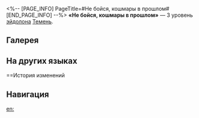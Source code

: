 <%-- [PAGE_INFO]
PageTitle=#Не бойся, кошмары в прошлом#
[END_PAGE_INFO] --%>
{{Эйдолон Инфобокс
|Название         = Не бойся, кошмары в прошлом
|Изображение      = Эйдолон Не бойся, кошмары в прошлом.png
|Персонаж         = Темень
|Уровень          = 3
|Длительность     = 
|Описание         = Уровень навыка повышается на 2, максимальный уровень - 15. Уровень базовой атаки повышается на 1, максимальный уровень - 10. Уровень таланта духа памяти повышается на 1, максимальный уровень - 10.
|Свойство1        = 
|Масштабирование1 = 
}}
'''«Не бойся, кошмары в прошлом»''' — 3 уровень [[эйдолон]]а [[Темень]].

==Галерея==
{{Галерея|position=left|captionalign=center
|Персонаж Темень Эйдолон 3.png|Осколок Эйдолона
}}

==На других языках==
{{На других языках
|en   = Fear Not, the Nightmare Lies Past
|zhs  = 别怕，噩梦已成过去
|zht  = 別怕&mdash;&mdash;噩夢已成過去
|ja   = {{Rubi|大丈夫|だいじょうぶ}}、
{{Rubi|悪夢|あくむ}}はもう{{Rubi|過|す}}ぎ{{Rubi|去|さ}}った
|ko   = 두려워 마, 악몽은 지나갔으니
|es   = No temas, atrás queda la pesadilla
|fr   = Rassure-toi, fini est le cauchemar
|ru   = Не бойся, кошмары в прошлом
|th   = Fear Not, the Nightmare Lies Past
|vi   = Đừng Sợ, Ác Mộng Đã Thành Quá Khứ
|de   = Fürchte dich nicht, der Albtraum ist vorbei
|id   = Fear Not, the Nightmare Lies Past
|pt   = Não Tema, o Pesadelo Está no Passado
}}

==История изменений
{{История изменений|3.6}}

==Навигация==
{{Навык Навбокс|Темень}}

[[en:]]